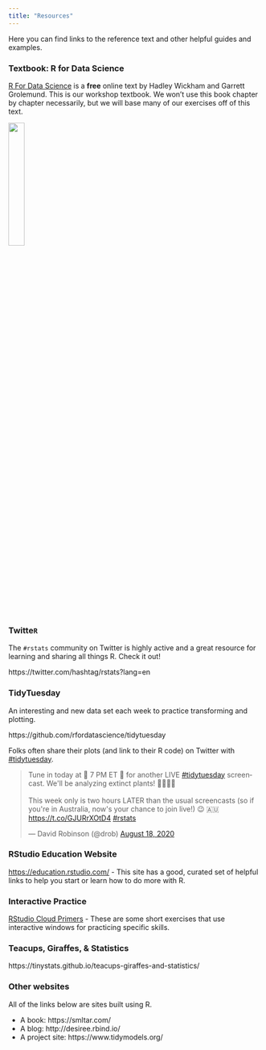 ```yaml
---
title: "Resources"
---
```


Here you can find links to the reference text and other helpful guides and examples.

### Textbook: R for Data Science

[R For Data Science](https://r4ds.had.co.nz/) is a **free** online text by Hadley Wickham and Garrett Grolemund. This is our workshop textbook. We won't use this book chapter by chapter necessarily, but we will base many of our exercises off of this text.

[![](https://d33wubrfki0l68.cloudfront.net/b88ef926a004b0fce72b2526b0b5c4413666a4cb/24a30/cover.png){width=25%}](https://r4ds.had.co.nz/)

### Twitte`R`

The `#rstats` community on Twitter is highly active and a great resource for learning and sharing all things R. Check it out!

https://twitter.com/hashtag/rstats?lang=en

### TidyTuesday
An interesting and new data set each week to practice transforming and plotting. 

https://github.com/rfordatascience/tidytuesday

Folks often share their plots (and link to their R code) on Twitter with [#tidytuesday](https://twitter.com/search?q=tidytuesday&src=typed_query&f=live).

<blockquote class="twitter-tweet"><p lang="en" dir="ltr">Tune in today at 🚨 7 PM ET 🚨 for another LIVE <a href="https://twitter.com/hashtag/tidytuesday?src=hash&amp;ref_src=twsrc%5Etfw">#tidytuesday</a> screencast. We&#39;ll be analyzing extinct plants! 🌱🌿🍁🍂<br><br>This week only is two hours LATER than the usual screencasts (so if you&#39;re in Australia, now&#39;s your chance to join live!) 😉 🇦🇺<a href="https://t.co/GJURrXOtD4">https://t.co/GJURrXOtD4</a> <a href="https://twitter.com/hashtag/rstats?src=hash&amp;ref_src=twsrc%5Etfw">#rstats</a></p>&mdash; David Robinson (@drob) <a href="https://twitter.com/drob/status/1295809704145424391?ref_src=twsrc%5Etfw">August 18, 2020</a></blockquote> <script async src="https://platform.twitter.com/widgets.js" charset="utf-8"></script>


### RStudio Education Website

[https://education.rstudio.com/](https://education.rstudio.com/) - This site has a good, curated set of helpful links to help you start or learn how to do more with R.

### Interactive Practice

[RStudio Cloud Primers](https://rstudio.cloud/learn/primers) - These are some short exercises that use interactive windows for practicing specific skills. 

### Teacups, Giraffes, & Statistics

https://tinystats.github.io/teacups-giraffes-and-statistics/

### Other websites

All of the links below are sites built using R. 

* A book: https://smltar.com/
* A blog: http://desiree.rbind.io/
* A project site: https://www.tidymodels.org/
